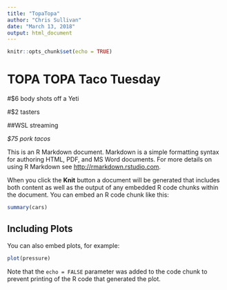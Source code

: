 ```yaml
---
title: "TopaTopa"
author: "Chris Sullivan"
date: "March 13, 2018"
output: html_document
---
```


```r
knitr::opts_chunk$set(echo = TRUE)
```

# TOPA TOPA Taco Tuesday
#$6 body shots off a Yeti

#$2 tasters

##WSL streaming

*$75 pork tacos*

This is an R Markdown document. Markdown is a simple formatting syntax for authoring HTML, PDF, and MS Word documents. For more details on using R Markdown see <http://rmarkdown.rstudio.com>.

When you click the **Knit** button a document will be generated that includes both content as well as the output of any embedded R code chunks within the document. You can embed an R code chunk like this:

```r
summary(cars)
```

## Including Plots

You can also embed plots, for example:

```r
plot(pressure)
```

Note that the `echo = FALSE` parameter was added to the code chunk to prevent printing of the R code that generated the plot.
